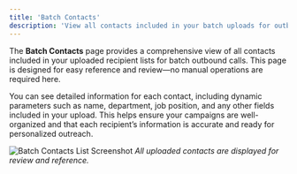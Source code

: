 ```yaml
---
title: 'Batch Contacts'
description: 'View all contacts included in your batch uploads for outbound calling campaigns in Voqo AI.'
---
```


The **Batch Contacts** page provides a comprehensive view of all contacts included in your uploaded recipient lists for batch outbound calls. This page is designed for easy reference and review—no manual operations are required here.

You can see detailed information for each contact, including dynamic parameters such as name, department, job position, and any other fields included in your upload. This helps ensure your campaigns are well-organized and that each recipient’s information is accurate and ready for personalized outreach.

![Batch Contacts List Screenshot](./images/batch-outbound-calls/contacts1.png)
*All uploaded contacts are displayed for review and reference.*